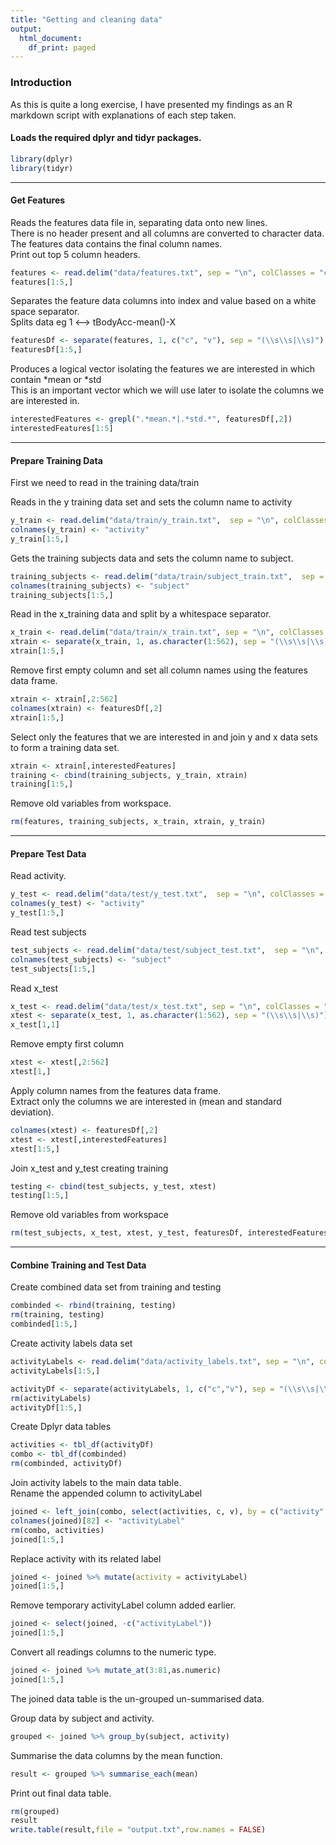 ---
title: "Getting and cleaning data"
output:
  html_document:
    df_print: paged
---

### Introduction
As this is quite a long exercise, I have presented my findings as an R markdown script with explanations of each step taken.

#### Loads the required dplyr and tidyr packages.
```{r}
library(dplyr)
library(tidyr)
```

---

#### Get Features  
Reads the features data file in, separating data onto new lines.  
There is no header present and all columns are converted to character data.  
The features data contains the final column names.  
Print out top 5 column headers.  
```{r}
features <- read.delim("data/features.txt", sep = "\n", colClasses = "character", header = FALSE)
features[1:5,]
```

Separates the feature data columns into index and value based on a white space separator.  
Splits data eg 1 <--> tBodyAcc-mean()-X  
```{r}
featuresDf <- separate(features, 1, c("c", "v"), sep = "(\\s\\s|\\s)")
featuresDf[1:5,]
```

Produces a logical vector isolating the features we are interested in which contain \*mean or \*std  
This is an important vector which we will use later to isolate the columns we are interested in.  
```{r}
interestedFeatures <- grepl(".*mean.*|.*std.*", featuresDf[,2])
interestedFeatures[1:5]
```

---

#### Prepare Training Data  

First we need to read in the training data/train  

Reads in the y training data set and sets the column name to activity
```{r}
y_train <- read.delim("data/train/y_train.txt",  sep = "\n", colClasses = "character", header = FALSE)
colnames(y_train) <- "activity"
y_train[1:5,]
```

Gets the training subjects data and sets the column name to subject.  
```{r}
training_subjects <- read.delim("data/train/subject_train.txt",  sep = "\n", colClasses = "character", header = FALSE)
colnames(training_subjects) <- "subject"
training_subjects[1:5,]
```
Read in the x_training data and split by a whitespace separator.  
```{r}
x_train <- read.delim("data/train/x_train.txt", sep = "\n", colClasses = "character", header = FALSE)
xtrain <- separate(x_train, 1, as.character(1:562), sep = "(\\s\\s|\\s)")
xtrain[1:5,]
```

Remove first empty column and set all column names using the features data frame.  
```{r}
xtrain <- xtrain[,2:562]
colnames(xtrain) <- featuresDf[,2]
xtrain[1:5,]
```

Select only the features that we are interested in and join y and x data sets to form a training data set.
```{r}
xtrain <- xtrain[,interestedFeatures]
training <- cbind(training_subjects, y_train, xtrain)
training[1:5,]
```

Remove old variables from workspace.
```{r}
rm(features, training_subjects, x_train, xtrain, y_train)
```

---

#### Prepare Test Data  


Read activity.
```{R}
y_test <- read.delim("data/test/y_test.txt",  sep = "\n", colClasses = "character", header = FALSE)
colnames(y_test) <- "activity"
y_test[1:5,]
```


Read test subjects
```{r}
test_subjects <- read.delim("data/test/subject_test.txt",  sep = "\n", colClasses = "character", header = FALSE)
colnames(test_subjects) <- "subject"
test_subjects[1:5,]
```


Read x_test
```{r}
x_test <- read.delim("data/test/x_test.txt", sep = "\n", colClasses = "character", header = FALSE)
xtest <- separate(x_test, 1, as.character(1:562), sep = "(\\s\\s|\\s)")
x_test[1,1]
```


Remove empty first column
```{r}
xtest <- xtest[,2:562]
xtest[1,]
```

Apply column names from the features data frame.  
Extract only the columns we are interested in (mean and standard deviation).
```{r}
colnames(xtest) <- featuresDf[,2] 
xtest <- xtest[,interestedFeatures]
xtest[1:5,]
```

Join x_test and y_test creating training
```{r}
testing <- cbind(test_subjects, y_test, xtest)
testing[1:5,]
```


Remove old variables from workspace
```{r}
rm(test_subjects, x_test, xtest, y_test, featuresDf, interestedFeatures)
```

---

#### Combine Training and Test Data

Create combined data set from training and testing
```{r}
combinded <- rbind(training, testing)
rm(training, testing)
combinded[1:5,]
```

Create activity labels data set
```{r}
activityLabels <- read.delim("data/activity_labels.txt", sep = "\n", colClasses = "character", header = FALSE)
activityLabels[1:5,]
```

```{r}
activityDf <- separate(activityLabels, 1, c("c","v"), sep = "(\\s\\s|\\s)")
rm(activityLabels)
activityDf[1:5,]
```


Create Dplyr data tables
```{r}
activities <- tbl_df(activityDf)
combo <- tbl_df(combinded)
rm(combinded, activityDf)
```

Join activity labels to the main data table.  
Rename the appended column to activityLabel
```{r}
joined <- left_join(combo, select(activities, c, v), by = c("activity" = "c"))
colnames(joined)[82] <- "activityLabel"
rm(combo, activities)
joined[1:5,]
```

Replace activity with its related label
```{r}
joined <- joined %>% mutate(activity = activityLabel)
joined[1:5,]
```

Remove temporary activityLabel column added earlier.
```{r}
joined <- select(joined, -c("activityLabel"))
joined[1:5,]
```

Convert all readings columns to the numeric type.
```{r}
joined <- joined %>% mutate_at(3:81,as.numeric)
joined[1:5,]
```

The joined data table is the un-grouped un-summarised data.  

Group data by subject and activity.
```{r}
grouped <- joined %>% group_by(subject, activity)
```

Summarise the data columns by the mean function.
```{r}
result <- grouped %>% summarise_each(mean)
```

Print out final data table.
```{r}
rm(grouped)
result
write.table(result,file = "output.txt",row.names = FALSE)
```
